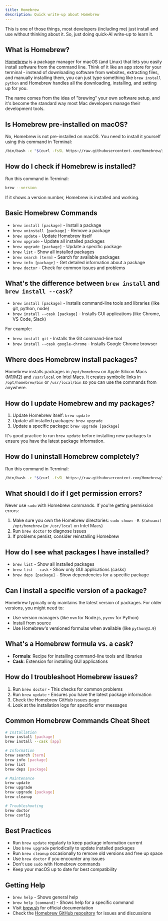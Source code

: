 ```yaml
---
title: Homebrew
description: Quick write-up about Homebrew
---
```


<Callout title="AI-powered write-up, verify yourself!" type="warning">
  This is one of those things, most developers (including me) just install and
  use without thinking about it. So, just doing quick-AI write-up to learn it.
</Callout>

## What is Homebrew?

[Homebrew](https://brew.sh/) is a package manager for macOS (and Linux) that lets you easily install software from the command line. Think of it like an app store for your terminal - instead of downloading software from websites, extracting files, and manually installing them, you can just type something like `brew install python` and Homebrew handles all the downloading, installing, and setting up for you.

The name comes from the idea of "brewing" your own software setup, and it's become the standard way most Mac developers manage their development tools.

## Is Homebrew pre-installed on macOS?

No, Homebrew is not pre-installed on macOS. You need to install it yourself using this command in Terminal:

```bash
/bin/bash -c "$(curl -fsSL https://raw.githubusercontent.com/Homebrew/install/HEAD/install.sh)"
```

## How do I check if Homebrew is installed?

Run this command in Terminal:

```bash
brew --version
```

If it shows a version number, Homebrew is installed and working.

## Basic Homebrew Commands

- `brew install [package]` - Install a package
- `brew uninstall [package]` - Remove a package
- `brew update` - Update Homebrew itself
- `brew upgrade` - Update all installed packages
- `brew upgrade [package]` - Update a specific package
- `brew list` - Show all installed packages
- `brew search [term]` - Search for available packages
- `brew info [package]` - Get detailed information about a package
- `brew doctor` - Check for common issues and problems

## What's the difference between `brew install` and `brew install --cask`?

- `brew install [package]` - Installs command-line tools and libraries (like git, python, node)
- `brew install --cask [package]` - Installs GUI applications (like Chrome, VS Code, Slack)

For example:

- `brew install git` - Installs the Git command-line tool
- `brew install --cask google-chrome` - Installs Google Chrome browser

## Where does Homebrew install packages?

Homebrew installs packages in `/opt/homebrew` on Apple Silicon Macs (M1/M2) and `/usr/local` on Intel Macs. It creates symbolic links in `/opt/homebrew/bin` or `/usr/local/bin` so you can use the commands from anywhere.

## How do I update Homebrew and my packages?

1. Update Homebrew itself: `brew update`
2. Update all installed packages: `brew upgrade`
3. Update a specific package: `brew upgrade [package]`

It's good practice to run `brew update` before installing new packages to ensure you have the latest package information.

## How do I uninstall Homebrew completely?

Run this command in Terminal:

```bash
/bin/bash -c "$(curl -fsSL https://raw.githubusercontent.com/Homebrew/install/HEAD/uninstall.sh)"
```

## What should I do if I get permission errors?

Never use `sudo` with Homebrew commands. If you're getting permission errors:

1. Make sure you own the Homebrew directories: `sudo chown -R $(whoami) /opt/homebrew` (or `/usr/local` on Intel Macs)
2. Run `brew doctor` to diagnose issues
3. If problems persist, consider reinstalling Homebrew

## How do I see what packages I have installed?

- `brew list` - Show all installed packages
- `brew list --cask` - Show only GUI applications (casks)
- `brew deps [package]` - Show dependencies for a specific package

## Can I install a specific version of a package?

Homebrew typically only maintains the latest version of packages. For older versions, you might need to:

- Use version managers (like `nvm` for Node.js, `pyenv` for Python)
- Install from source
- Use Homebrew's versioned formulas when available (like `python@3.9`)

## What's a Homebrew formula vs. a cask?

- **Formula**: Recipe for installing command-line tools and libraries
- **Cask**: Extension for installing GUI applications

## How do I troubleshoot Homebrew issues?

1. Run `brew doctor` - This checks for common problems
2. Run `brew update` - Ensures you have the latest package information
3. Check the Homebrew GitHub issues page
4. Look at the installation logs for specific error messages

## Common Homebrew Commands Cheat Sheet

```bash
# Installation
brew install [package]
brew install --cask [app]

# Information
brew search [term]
brew info [package]
brew list
brew deps [package]

# Maintenance
brew update
brew upgrade
brew upgrade [package]
brew cleanup

# Troubleshooting
brew doctor
brew config
```

## Best Practices

- Run `brew update` regularly to keep package information current
- Use `brew upgrade` periodically to update installed packages
- Run `brew cleanup` occasionally to remove old versions and free up space
- Use `brew doctor` if you encounter any issues
- Don't use `sudo` with Homebrew commands
- Keep your macOS up to date for best compatibility

## Getting Help

- `brew help` - Shows general help
- `brew help [command]` - Shows help for a specific command
- Visit [brew.sh](https://brew.sh) for official documentation
- Check the [Homebrew GitHub repository](https://github.com/Homebrew/brew) for issues and discussions
